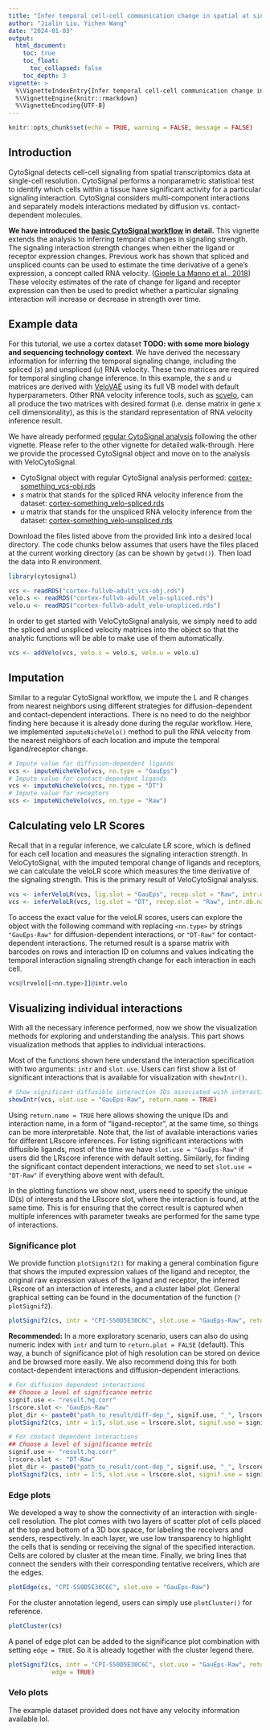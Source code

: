 ```yaml
---
title: "Infer temporal cell-cell communication change in spatial at single-cell level with RNA velocity information associated"
author: "Jialin Liu, Yichen Wang"
date: "2024-01-03"
output: 
  html_document:
    toc: true
    toc_float:
      toc_collapsed: false
    toc_depth: 3
vignette: >
  %\VignetteIndexEntry{Infer temporal cell-cell communication change in spatial at single-cell level with RNA velocity information}
  %\VignetteEngine{knitr::rmarkdown}
  %\VignetteEncoding{UTF-8}
---
```


```r
knitr::opts_chunk$set(echo = TRUE, warning = FALSE, message = FALSE)
```

## Introduction

CytoSignal detects cell-cell signaling from spatial transcriptomics data at single-cell resolution. CytoSignal performs a nonparametric statistical test to identify which cells within a tissue have significant activity for a particular signaling interaction. CytoSignal considers multi-component interactions and separately models interactions mediated by diffusion vs. contact-dependent molecules.

**We have introduced the [basic CytoSignal workflow](#) in detail.** This vignette extends the analysis to inferring temporal changes in signaling strength. The signaling interaction strength changes when either the ligand or receptor expression changes. Previous work has shown that spliced and unspliced counts can be used to estimate the time derivative of a gene’s expression, a concept called RNA velocity. ([Gioele La Manno et al., 2018](https://doi.org/10.1038/s41586-018-0414-6)) These velocity estimates of the rate of change for ligand and receptor expression can then be used to predict whether a particular signaling interaction will increase or decrease in strength over time.

## Example data

For this tutorial, we use a cortex dataset **TODO: with some more biology and sequencing technology context**. We have derived the necessary information for inferring the temporal signaling change, including the spliced ($s$) and unspliced ($u$) RNA velocity. These two matrices are required for temporal singling change inference. In this example, the $s$ and $u$ matrices are derived with [VeloVAE]() using its full VB model with default hyperparameters. Other RNA velocity inference tools, such as [scvelo](), can all produce the two matrices with desired format (i.e. dense matrix in gene x cell dimensionality), as this is the standard representation of RNA velocity inference result. 

We have already performed [regular CytoSignal analysis]() following the other vignette. Please refer to the other vignette for detailed walk-through. Here we provide the processed CytoSignal object and move on to the analysis with VeloCytoSignal.

- CytoSignal object with regular CytoSignal analysis performed: [cortex-something_vcs-obj.rds](https://...)
- $s$ matrix that stands for the spliced RNA velocity inference from the dataset: [cortex-something_velo-spliced.rds](https://...)
- $u$ matrix that stands for the unspliced RNA velocity inference from the dataset: [cortex-something_velo-unspliced.rds](https://...)

Download the files listed above from the provided link into a desired local directory. The code chunks below assumes that users have the files placed at the current working directory (as can be shown by `getwd()`). Then load the data into R environment. 

```r
library(cytosignal)

vcs <- readRDS("cortex-fullvb-adult_vcs-obj.rds")
velo.s <- readRDS("cortex-fullvb-adult_velo-spliced.rds")
velo.u <- readRDS("cortex-fullvb-adult_velo-unspliced.rds")
```

In order to get started with VeloCytoSignal analysis, we simply need to add the spliced and unspliced velocity matrices into the object so that the analytic functions will be able to make use of them automatically. 

```r
vcs <- addVelo(vcs, velo.s = velo.s, velo.u = velo.u)
```

## Imputation

Similar to a regular CytoSignal workflow, we impute the L and R changes from nearest neighbors using different strategies for diffusion-dependent and contact-dependent interactions. There is no need to do the neighbor finding here because it is already done during the regular workflow. Here, we implemented `imputeNicheVelo()` method to pull the RNA velocity from the nearest neighbors of each location and impute the temporal ligand/receptor change.

```r
# Impute value for diffusion-dependent ligands
vcs <- imputeNicheVelo(vcs, nn.type = "GauEps")
# Impute value for contact-dependent ligands
vcs <- imputeNicheVelo(vcs, nn.type = "DT")
# Impute value for receptors
vcs <- imputeNicheVelo(vcs, nn.type = "Raw")
```

## Calculating velo LR Scores

Recall that in a regular inference, we calculate LR score, which is defined for each cell location and measures the signaling interaction strength. In VeloCytoSignal, with the imputed temporal change of ligands and receptors, we can calculate the veloLR score which measures the time derivative of the signaling strength. This is the primary result of VeloCytoSignal analysis.

```r
vcs <- inferVeloLR(vcs, lig.slot = "GauEps", recep.slot = "Raw", intr.db.name = "diff_dep")
vcs <- inferVeloLR(vcs, lig.slot = "DT", recep.slot = "Raw", intr.db.name = "cont_dep")
```

To access the exact value for the veloLR scores, users can explore the object with the following command with replacing `<nn.type>` by strings `"GauEps-Raw"` for diffusion-dependent interactions, or `"DT-Raw"` for contact-dependent interactions. The returned result is a sparse matrix with barcodes on rows and interaction ID on columns and values indicating the temporal interaction signaling strength change for each interaction in each cell.

```r
vcs@lrvelo[[<nn.type>]]@intr.velo
```

## Visualizing individual interactions

With all the necessary inference performed, now we show the visualization methods for exploring and understanding the analysis. This part shows visualization methods that applies to individual interactions.

Most of the functions shown here understand the interaction specification with two arguments: `intr` and `slot.use`. Users can first show a list of significant interactions that is available for visualization with `showIntr()`.

```r
# Show significant diffusible interaction IDs associated with interaction names
showIntr(vcs, slot.use = "GauEps-Raw", return.name = TRUE)
```

Using `return.name = TRUE` here allows showing the unique IDs and interaction name, in a form of "ligand-receptor", at the same time, so things can be more interpretable. Note that, the list of available interactions varies for different LRscore inferences. For listing significant interactions with diffusible ligands, most of the time we have `slot.use = "GauEps-Raw"` if users did the LRscore inference with default setting. Similarly, for finding the significant contact dependent interactions, we need to set `slot.use = "DT-Raw"` if everything above went with default. 

In the plotting functions we show next, users need to specify the unique ID(s) of interests and the LRscore slot, where the interaction is found, at the same time. This is for ensuring that the correct result is captured when multiple inferences with parameter tweaks are performed for the same type of interactions.

### Significance plot

We provide function `plotSignif2()` for making a general combination figure that shows the imputed expression values of the ligand and receptor, the original raw expression values of the ligand and receptor, the inferred LRscore of an interaction of interests, and a cluster label plot. General graphical setting can be found in the documentation of the function (`?plotSignif2`). 

```r
plotSignif2(cs, intr = "CPI-SS0D5E30C6C", slot.use = "GauEps-Raw", return.plot = TRUE)
```

**Recommended:** In a more exploratory scenario, users can also do using numeric index with `intr` and turn to `return.plot = FALSE` (default). This way, a bunch of significance plot of high resolution can be stored on device and be browsed more easily. We also recommend doing this for both contact-dependent interactions and diffusion-dependent interactions.

```r
# For diffusion dependent interactions
## Choose a level of significance metric
signif.use <- "result.hq.corr"
lrscore.slot <- "GauEps-Raw"
plot_dir <- paste0("path_to_result/diff-dep_", signif.use, "_", lrscore.slot, "/")
plotSignif2(cs, intr = 1:5, slot.use = lrscore.slot, signif.use = signif.use, plot_dir = plot_dir)

# For contact dependent interactions
## Choose a level of significance metric
signif.use <- "result.hq.corr"
lrscore.slot <- "DT-Raw"
plot_dir <- paste0("path_to_result/cont-dep_", signif.use, "_", lrscore.slot, "/")
plotSignif2(cs, intr = 1:5, slot.use = lrscore.slot, signif.use = signif.use, plot_dir = plot_dir)
```


### Edge plots

We developed a way to show the connectivity of an interaction with single-cell resolution. The plot comes with two layers of scatter plot of cells placed at the top and bottom of a 3D box space, for labeling the receivers and senders, respectively. In each layer, we use low transparency to highlight the cells that is sending or receiving the signal of the specified interaction. Cells are colored by cluster at the mean time. Finally, we bring lines that connect the senders with their corresponding tentative receivers, which are the edges. 

```r
plotEdge(cs, "CPI-SS0D5E30C6C", slot.use = "GauEps-Raw")
```

For the cluster annotation legend, users can simply use `plotCluster()` for reference.

```r
plotCluster(cs)
```

A panel of edge plot can be added to the significance plot combination with setting `edge = TRUE`. So it is already together with the cluster legend there.

```r
plotSignif2(cs, intr = "CPI-SS0D5E30C6C", slot.use = "GauEps-Raw", return.plot = TRUE,
            edge = TRUE)
```

### Velo plots

The example dataset provided does not have any velocity information available lol.
